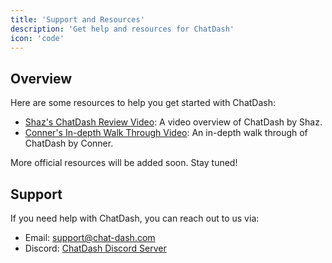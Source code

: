 ```yaml
---
title: 'Support and Resources'
description: 'Get help and resources for ChatDash'
icon: 'code'
---
```


## Overview

Here are some resources to help you get started with ChatDash:

- [Shaz's ChatDash Review Video](https://www.youtube.com/watch?v=piFxPkOPHYg&t=492s): A video overview of ChatDash by Shaz.
- [Conner's In-depth Walk Through Video](https://www.youtube.com/watch?v=g4XwKD6Jh1U&t=642s): An in-depth walk through of ChatDash by Conner.

More official resources will be added soon. Stay tuned!

## Support

If you need help with ChatDash, you can reach out to us via:

- Email: support@chat-dash.com
- Discord: [ChatDash Discord Server](https://discord.gg/8Z8vZ8Q)